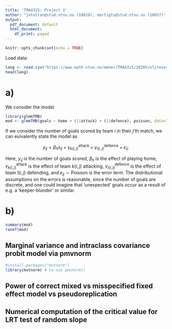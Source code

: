 ```yaml
---
title: 'TMA4315: Project 3'
author: "jototlan@stud.ntnu.no (10018), martigtu@stud.ntnu.no (10037)"
output:
  pdf_document: default
  html_document:
    df_print: paged
---
```


```r
knitr::opts_chunk$set(echo = TRUE)
```

Load data:
```r
long <- read.csv("https://www.math.ntnu.no/emner/TMA4315/2020h/eliteserie.csv", colClasses = c("factor","factor","factor","numeric"))
head(long)
```
# a)
We consider the model
```r
library(glmmTMB)
mod <- glmmTMB(goals ~ home + (1|attack) + (1|defence), poisson, data=long, REML=TRUE)
```

If we consider the number of goals scored by team $i$ in their $j$'th match, we can euivalently state the model as

$$
y_{ij} = \beta_h x_{ij} + \gamma_{k(i,j)}^\text{attack} + \gamma_{l(i,j)}^{\text{defence}} + \varepsilon_{ij}.
$$

Here, $y_{ij}$ is the number of goals scored, $\beta_h$ is the effect of playing home,  $\gamma_{k(i,j)}^\text{attack}$ is the effect of team $k(i,j)$ attacking, $\gamma_{l(i,j)}^{\text{defence}}$ is the effect of team $l(i,j)$ defending, and $\varepsilon_{ij} \sim \mathrm{Poisson}$ is the error term. The distributional assumptions on the errors is reasonable, since the number of goals are discrete, and one could imagine that 'unexpected' goals occur as a result of e.g. a 'keeper-blunder' or similar. \textcolor{red}{hvilke paramerte er feilen poissonfordelt med? Er fordelingen til gammaene normal eller poisson?}

# b)

```r
summary(mod)
ranef(mod)
```


## Marginal variance and intraclass covariance probit model via pmvnorm

```r
#install.packages("mvtnorm")
library(mvtnorm) # to use pmvnorm()
```

## Power of correct mixed vs misspecified fixed effect model vs pseudoreplication

## Numerical computation of the critical value for LRT test of random slope



